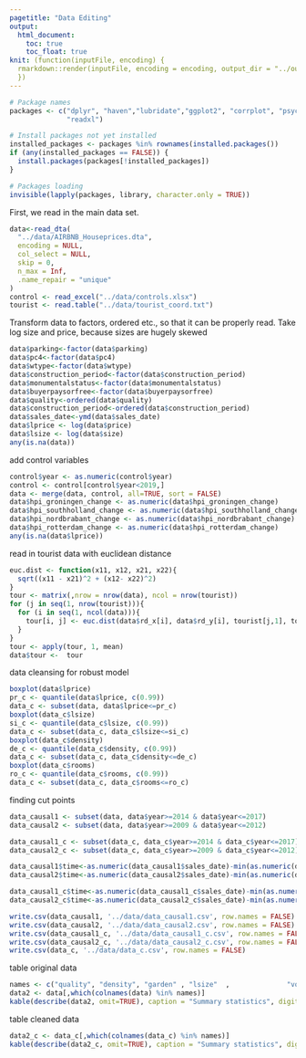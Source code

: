 ```yaml
---
pagetitle: "Data Editing"
output: 
  html_document:
    toc: true
    toc_float: true
knit: (function(inputFile, encoding) {
  rmarkdown::render(inputFile, encoding = encoding, output_dir = "../output") 
  })
---
```


```r
# Package names
packages <- c("dplyr", "haven","lubridate","ggplot2", "corrplot", "psych",
              "readxl")

# Install packages not yet installed
installed_packages <- packages %in% rownames(installed.packages())
if (any(installed_packages == FALSE)) {
  install.packages(packages[!installed_packages])
}

# Packages loading
invisible(lapply(packages, library, character.only = TRUE))
```


First, we read in the main data set. 

```r

data<-read_dta(
  "../data/AIRBNB_Houseprices.dta",
  encoding = NULL,
  col_select = NULL,
  skip = 0,
  n_max = Inf,
  .name_repair = "unique"
)
control <- read_excel("../data/controls.xlsx")
tourist <- read.table("../data/tourist_coord.txt")
```

Transform data to factors, ordered etc., so that it can be properly read.
Take log size and price, because sizes are hugely skewed
```r
data$parking<-factor(data$parking)
data$pc4<-factor(data$pc4)
data$wtype<-factor(data$wtype)
data$construction_period<-factor(data$construction_period)
data$monumentalstatus<-factor(data$monumentalstatus)
data$buyerpaysorfree<-factor(data$buyerpaysorfree)
data$quality<-ordered(data$quality)
data$construction_period<-ordered(data$construction_period)
data$sales_date<-ymd(data$sales_date)
data$lprice <- log(data$price)
data$lsize <- log(data$size)
any(is.na(data))
```
add control variables
```r
control$year <- as.numeric(control$year)
control <- control[control$year<2019,]
data <- merge(data, control, all=TRUE, sort = FALSE)
data$hpi_groningen_change <- as.numeric(data$hpi_groningen_change)
data$hpi_southholland_change <- as.numeric(data$hpi_southholland_change)
data$hpi_nordbrabant_change <- as.numeric(data$hpi_nordbrabant_change)
data$hpi_rotterdam_change <- as.numeric(data$hpi_rotterdam_change)
any(is.na(data$lprice))
```

read in tourist data with euclidean distance
```r
euc.dist <- function(x11, x12, x21, x22){
  sqrt((x11 - x21)^2 + (x12- x22)^2)
}
tour <- matrix(,nrow = nrow(data), ncol = nrow(tourist))
for (j in seq(1, nrow(tourist))){
  for (i in seq(1, ncol(data))){
    tour[i, j] <- euc.dist(data$rd_x[i], data$rd_y[i], tourist[j,1], tourist[j,2])
  }
}
tour <- apply(tour, 1, mean)
data$tour <-  tour
```


data cleansing for robust model
```r
boxplot(data$lprice)
pr_c <- quantile(data$lprice, c(0.99))
data_c <- subset(data, data$lprice<=pr_c)
boxplot(data_c$lsize)
si_c <- quantile(data_c$lsize, c(0.99))
data_c <- subset(data_c, data_c$lsize<=si_c)
boxplot(data_c$density)
de_c <- quantile(data_c$density, c(0.99))
data_c <- subset(data_c, data_c$density<=de_c)
boxplot(data_c$rooms)
ro_c <- quantile(data_c$rooms, c(0.99))
data_c <- subset(data_c, data_c$rooms<=ro_c)
```

finding cut points

```r
data_causal1 <- subset(data, data$year>=2014 & data$year<=2017)
data_causal2 <- subset(data, data$year>=2009 & data$year<=2012)

data_causal1_c <- subset(data_c, data_c$year>=2014 & data_c$year<=2017)
data_causal2_c <- subset(data_c, data_c$year>=2009 & data_c$year<=2012)

data_causal1$time<-as.numeric(data_causal1$sales_date)-min(as.numeric(data_causal1$sales_date))
data_causal2$time<-as.numeric(data_causal2$sales_date)-min(as.numeric(data_causal2$sales_date))

data_causal1_c$time<-as.numeric(data_causal1_c$sales_date)-min(as.numeric(data_causal1_c$sales_date))
data_causal2_c$time<-as.numeric(data_causal2_c$sales_date)-min(as.numeric(data_causal2_c$sales_date))

write.csv(data_causal1, '../data/data_causal1.csv', row.names = FALSE)
write.csv(data_causal2, '../data/data_causal2.csv', row.names = FALSE)
write.csv(data_causal1_c, '../data/data_causal1_c.csv', row.names = FALSE)
write.csv(data_causal2_c, '../data/data_causal2_c.csv', row.names = FALSE)
write.csv(data_c, '../data/data_c.csv', row.names = FALSE)
```

table original data
```r
names <- c("quality", "density", "garden" , "lsize"  ,              "volume"  , "rooms", "parking", "buyerpaysorfree" ,    "lprice")
data2 <- data[,which(colnames(data) %in% names)]
kable(describe(data2, omit=TRUE), caption = "Summary statistics", digits=3)
```
table cleaned data

```r
data2_c <- data_c[,which(colnames(data_c) %in% names)]
kable(describe(data2_c, omit=TRUE), caption = "Summary statistics", digits=3)
```